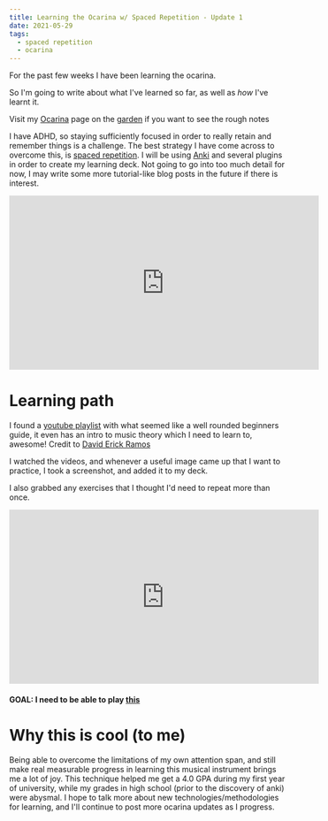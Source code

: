 ```yaml
---
title: Learning the Ocarina w/ Spaced Repetition - Update 1
date: 2021-05-29
tags:
  - spaced repetition
  - ocarina
---
```


For the past few weeks I have been learning the ocarina.

So I'm going to write about what I've learned so far, as well as _how_ I've learnt it.

Visit my [Ocarina](https://publish.obsidian.md/randybobandy/Ocarina) page on the [garden](https://publish.obsidian.md/randybobandy/Garden+entrance) if you want to see the rough notes

I have ADHD, so staying sufficiently focused in order to really retain and remember things is a challenge. The best strategy I have come across to overcome this, is [spaced repetition](https://publish.obsidian.md/randybobandy/Spaced+Repetition). I will be using [Anki](https://apps.ankiweb.net/) and several plugins in order to create my learning deck. Not going to go into too much detail for now, I may write some more tutorial-like blog posts in the future if there is interest.

<iframe
  width="560"
  height="315"
  src="https://www.youtube.com/embed/brm7q4_LyP0"
  title="YouTube video player"
  frameborder="0"
  allow="accelerometer; autoplay; clipboard-write; encrypted-media; gyroscope; picture-in-picture"
  allowfullscreen
></iframe>

# Learning path

I found a [youtube playlist](https://www.youtube.com/watch?v=0G9Wz9udYuY&list=PL4hqIpA4A_CdHpfc_hqLVall6_EQbm4rU) with what seemed like a well rounded beginners guide, it even has an intro to music theory which I need to learn to, awesome!
Credit to [David Erick Ramos](https://daviderickramos.com/)

I watched the videos, and whenever a useful image came up that I want to practice, I took a screenshot, and added it to my deck.

I also grabbed any exercises that I thought I'd need to repeat more than once.

<!-- [Here's a video of what creating flash cards looks like](https://drive.google.com/file/d/11d8xNkpxvwMllDsbU6yeusV88PfwL3z-/view?usp=sharing) -->

<iframe
  width="560"
  height="315"
  src="https://www.youtube.com/embed/r3-R39ITNBA"
  title="YouTube video player"
  frameborder="0"
  allow="accelerometer; autoplay; clipboard-write; encrypted-media; gyroscope; picture-in-picture"
  allowfullscreen
></iframe>

<!-- [Video of what the learning process looks like](https://drive.google.com/file/d/17YyNoWPAN1dhpNvInvSwayiYBgNi0x87/view?usp=sharing) -->

#### **GOAL: I need to be able to play [this](https://youtu.be/IwLSrNu1ppI)**

# Why this is cool (to me)

Being able to overcome the limitations of my own attention span, and still make real measurable progress in learning this musical instrument brings me a lot of joy. This technique helped me get a 4.0 GPA during my first year of university, while my grades in high school (prior to the discovery of anki) were abysmal. I hope to talk more about
new technologies/methodologies for learning, and I'll continue to post more ocarina updates as I progress.
